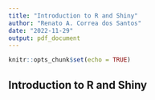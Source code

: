 ```yaml
---
title: "Introduction to R and Shiny"
author: "Renato A. Correa dos Santos"
date: "2022-11-29"
output: pdf_document
---
```


```r
knitr::opts_chunk$set(echo = TRUE)
```

## Introduction to R and Shiny


